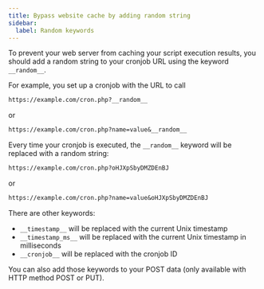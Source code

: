 ```yaml
---
title: Bypass website cache by adding random string
sidebar:
  label: Random keywords
---
```


To prevent your web server from caching your script execution results, 
you should add a random string to your cronjob URL using the keyword `__random__`.

For example, you set up a cronjob with the URL to call

```txt "__random__"
https://example.com/cron.php?__random__
```
or
```txt "__random__"
https://example.com/cron.php?name=value&__random__
```

Every time your cronjob is executed, the `__random__` keyword will be replaced with a random string:
```txt "oHJXpSbyDMZDEnBJ"
https://example.com/cron.php?oHJXpSbyDMZDEnBJ
```
or
```txt "oHJXpSbyDMZDEnBJ"
https://example.com/cron.php?name=value&oHJXpSbyDMZDEnBJ
```
There are other keywords:
- `__timestamp__` will be replaced with the current Unix timestamp
- `__timestamp_ms__` will be replaced with the current Unix timestamp in milliseconds
- `__cronjob__` will be replaced with the cronjob ID

You can also add those keywords to your POST data (only available with HTTP method POST or PUT).